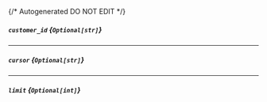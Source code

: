 {/* Autogenerated DO NOT EDIT  */}
##### `customer_id` *{`Optional[str]`}*

---
##### `cursor` *{`Optional[str]`}*

---
##### `limit` *{`Optional[int]`}*


